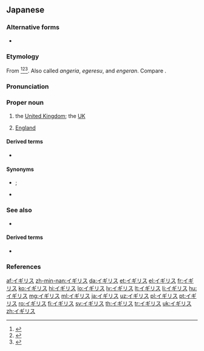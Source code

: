 ==Japanese==
{{DEFAULTSORT:いぎりす}}
{{wikipedia|lang=ja}}

===Alternative forms===
* {{ja-l|英吉利}} {{qualifier|ateji, rare}}

===Etymology===
From {{der|ja|pt|inglês||[[English]]}}<ref>{{R:Kokugo Dai Jiten}}</ref><ref>{{R:Kojien}}</ref><ref>{{R:Daijirin}}</ref>. Also called ''angeria'', ''egeresu'', and ''engeran''. Compare {{etyl|cmn|-}} {{m|cmn|英吉利|tr=Yīngjílì}}.

===Pronunciation===
{{ja-pron|acc=h|a=Ja-Igirisu.ogg}}

===Proper noun===
{{ja-pos|proper}}

# the [[United Kingdom]]; the [[UK]]
# {{lb|ja|informal}} [[England]]

====Derived terms====
* {{ja-r|イギリス人|^イギリスじん}}

====Synonyms====
* {{sense|United Kingdom}} {{ja-r|英%国|^えい%こく}}; {{ja-r|連%合%王%国|^れん%ごう% ^おう%こく}}
* {{sense|England}} {{ja-r|イングランド|caps=y}}

===See also===
* {{ja-r|グレートブリテンおよび北アイルランド連%合%王%国|^グレート ^ブリテン および ^きた ^アイルランド ^れん%ごう%おう%こく|[[United Kingdom of Great Britain and Northern Ireland]]}}

====Derived terms====
* {{ja-r|イギリス帝%国|^イギリス ^てい%こく|[[British Empire]]}}

===References===
<references/>

{{topics|ja|United Kingdom|Countries of Europe|Exonyms}}

[[af:イギリス]]
[[zh-min-nan:イギリス]]
[[da:イギリス]]
[[et:イギリス]]
[[el:イギリス]]
[[fr:イギリス]]
[[ko:イギリス]]
[[hi:イギリス]]
[[lo:イギリス]]
[[lv:イギリス]]
[[lt:イギリス]]
[[li:イギリス]]
[[hu:イギリス]]
[[mg:イギリス]]
[[ml:イギリス]]
[[ja:イギリス]]
[[uz:イギリス]]
[[pl:イギリス]]
[[pt:イギリス]]
[[ro:イギリス]]
[[fi:イギリス]]
[[sv:イギリス]]
[[th:イギリス]]
[[tr:イギリス]]
[[uk:イギリス]]
[[zh:イギリス]]